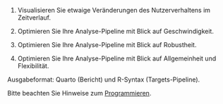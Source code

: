 
1. Visualisieren Sie etwaige Veränderungen des Nutzerverhaltens im Zeitverlauf.

1. Optimieren Sie Ihre Analyse-Pipeline mit Blick auf Geschwindigkeit.
2. Optimieren Sie Ihre Analyse-Pipeline mit Blick auf Robustheit.
3. Optimieren Sie Ihre Analyse-Pipeline mit Blick auf Allgemeinheit und Flexibilität.


Ausgabeformat: Quarto (Bericht) und R-Syntax (Targets-Pipeline).

Bitte beachten Sie Hinweise zum [Programmieren](https://hinweisbuch.netlify.app/109-hinweise-programmieren).
